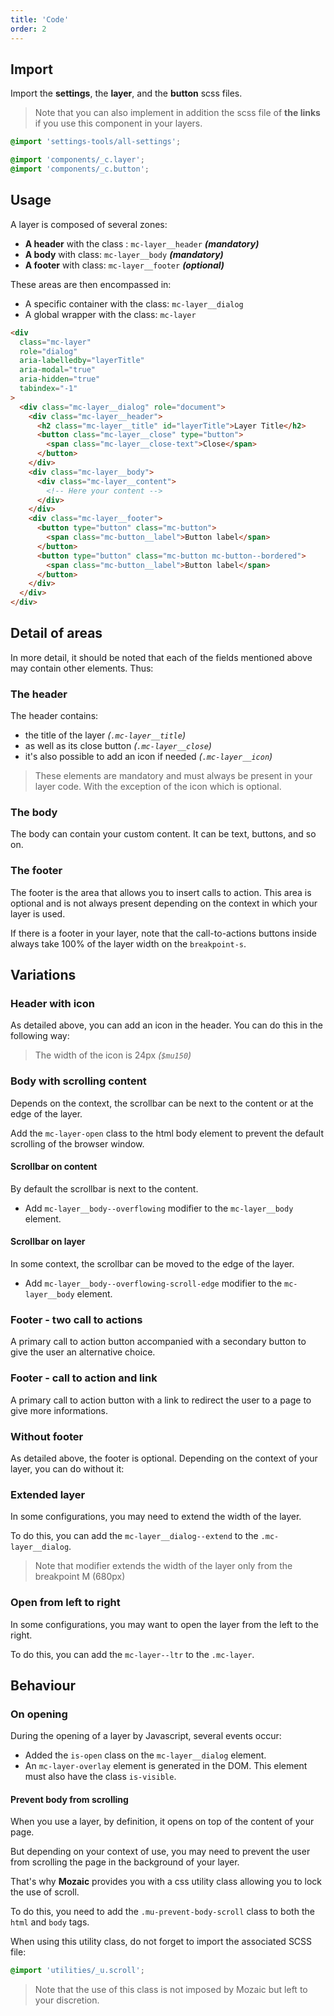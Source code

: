 ```yaml
---
title: 'Code'
order: 2
---
```


## Import

Import the **settings**, the **layer**, and the **button** scss files.

> Note that you can also implement in addition the scss file of **the links** if you use this component in your layers.

```scss
@import 'settings-tools/all-settings';

@import 'components/_c.layer';
@import 'components/_c.button';
```

## Usage

A layer is composed of several zones:

- **A header** with the class : `mc-layer__header` **_(mandatory)_**
- **A body** with class: `mc-layer__body` **_(mandatory)_**
- **A footer** with class: `mc-layer__footer` **_(optional)_**

These areas are then encompassed in:

- A specific container with the class: `mc-layer__dialog`
- A global wrapper with the class: `mc-layer`

```html
<div
  class="mc-layer"
  role="dialog"
  aria-labelledby="layerTitle"
  aria-modal="true"
  aria-hidden="true"
  tabindex="-1"
>
  <div class="mc-layer__dialog" role="document">
    <div class="mc-layer__header">
      <h2 class="mc-layer__title" id="layerTitle">Layer Title</h2>
      <button class="mc-layer__close" type="button">
        <span class="mc-layer__close-text">Close</span>
      </button>
    </div>
    <div class="mc-layer__body">
      <div class="mc-layer__content">
        <!-- Here your content -->
      </div>
    </div>
    <div class="mc-layer__footer">
      <button type="button" class="mc-button">
        <span class="mc-button__label">Button label</span>
      </button>
      <button type="button" class="mc-button mc-button--bordered">
        <span class="mc-button__label">Button label</span>
      </button>
    </div>
  </div>
</div>
```


## Detail of areas

In more detail, it should be noted that each of the fields mentioned above may contain other elements. Thus:

### The header

The header contains:

- the title of the layer _(`.mc-layer__title`)_
- as well as its close button _(`.mc-layer__close`)_
- it's also possible to add an icon if needed _(`.mc-layer__icon`)_

> These elements are mandatory and must always be present in your layer code. With the exception of the icon which is optional.

### The body

The body can contain your custom content. It can be text, buttons, and so on.

### The footer

The footer is the area that allows you to insert calls to action. This area is optional and is not always present depending on the context in which your layer is used.

If there is a footer in your layer, note that the call-to-actions buttons inside always take 100% of the layer width on the `breakpoint-s`.

## Variations

### Header with icon

As detailed above, you can add an icon in the header. You can do this in the following way:

<Story id="overlay-layer--default" height="750" />

> The width of the icon is 24px _(`$mu150`)_

### Body with scrolling content

Depends on the context, the scrollbar can be next to the content or at the edge of the layer.

<Highlight theme="warning">

Add the `mc-layer-open` class to the html body element to prevent the default scrolling of the browser window.

</Highlight>

#### Scrollbar on content

By default the scrollbar is next to the content.

- Add `mc-layer__body--overflowing` modifier to the `mc-layer__body` element.

<Story id="overlay-layer--with-long-content" height="750" />

#### Scrollbar on layer

In some context, the scrollbar can be moved to the edge of the layer.

- Add `mc-layer__body--overflowing-scroll-edge` modifier to the `mc-layer__body` element.

<Story id="overlay-layer--edge-scrollbar" height="750" />

### Footer - two call to actions

A primary call to action button accompanied with a secondary button to give the user an alternative choice.

### Footer - call to action and link

A primary call to action button with a link to redirect the user to a page to give more informations.

### Without footer

As detailed above, the footer is optional. Depending on the context of your layer, you can do without it:

<Story id="overlay-layer--without-footer" height="750" />

### Extended layer

In some configurations, you may need to extend the width of the layer.

To do this, you can add the `mc-layer__dialog--extend` to the `.mc-layer__dialog`.

> Note that modifier extends the width of the layer only from the breakpoint M (680px)

### Open from left to right

In some configurations, you may want to open the layer from the left to the right.

To do this, you can add the `mc-layer--ltr` to the `.mc-layer`.

<Story id="overlay-layer--position-left" height="750" />

## Behaviour

### On opening

During the opening of a layer by Javascript, several events occur:

- Added the `is-open` class on the `mc-layer__dialog` element.
- An `mc-layer-overlay` element is generated in the DOM. This element must also have the class `is-visible`.

#### Prevent body from scrolling

When you use a layer, by definition, it opens on top of the content of your page.

But depending on your context of use, you may need to prevent the user from scrolling the page in the background of your layer.

That's why **Mozaic** provides you with a css utility class allowing you to lock the use of scroll.

To do this, you need to add the `.mu-prevent-body-scroll` class to both the `html` and `body` tags.

When using this utility class, do not forget to import the associated SCSS file:

```scss
@import 'utilities/_u.scroll';
```

> Note that the use of this class is not imposed by Mozaic but left to your discretion.
